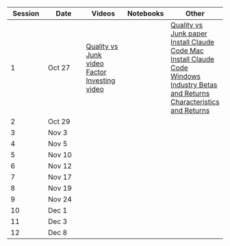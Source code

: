 | Session | Date | Videos | Notebooks | Other |
|--------|---------|---------|---------|---------|
| 1 | Oct 27 | [Quality vs Junk video](Quality_Minus_Junk.mp4) <br> [Factor Investing video](Quantitative_Factor_Investing.mp4) | | [Quality vs Junk paper](Asness_Frazzini_Pedersen_RAS_2019.pdf)<br>[Install Claude Code Mac](https://docs.claude.com/en/docs/claude-code/setup)<br>[Install Claude Code Windows](https://www.youtube.com/watch?v=hpMrTabldEY)<br>[Industry Betas and Returns](https://learn-investments.rice-business.org/capm/sml-industries)<br>[Characteristics and Returns](https://learn-investments.rice-business.org/factor-investing/quintiles) |
| 2 | Oct 29 |  |  |  |
| 3 | Nov 3 |  |  |  |
| 4 | Nov 5 |  |  |  |
| 5 | Nov 10 |  |  |  |  
| 6 | Nov 12 |  |  |  | 
| 7 | Nov 17 |  |  |  |
| 8 | Nov 19 |  |  |  |  
| 9 | Nov 24 |  |  |  | 
| 10 | Dec 1 |  |  |  | 
| 11 | Dec 3 |  |  |  |  
| 12 | Dec 8 |  |  |  |